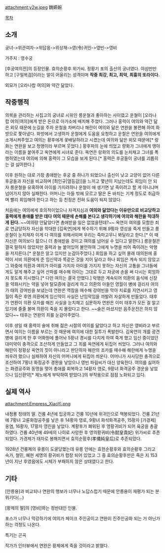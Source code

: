 attachment:y2w.jpeg
魏嬿婉

[[목차]]

== 소개 ==
궁녀->위관여자->위답응->위상재->영(令)귀인->영빈->영비

거주지 : 영수궁

[후궁여의전]의 등장인물. 효의순황후 위가씨. 정황기 포의 출신의 궁녀였다. 야심만만하고 [구밀복검]이라는 말이 어울리는 성격이며 '''작중 최강, 최고, 최악, 최흉의 또라이다.'''

외모가 [오라나랍 여의]와 약간 닮았다.
== 작중행적 ==
의복을 관리하는 사집고의 궁녀로 시위인 릉운철과 좋아하는 사이였고 운철이 [오라나랍 여의|여의]에게 받은 돈으로 아가소에 배치해 주었다. 그러나 홍력이 여의와 약간 닮은 외모 때문에 눈길을 주자 운철을 차버리나 해란이 여의와 닮은 연완을 불편해 하여 화방으로 쫓아냈다. 화방에서 고생하자 운철에게 도움을 요청하고 운철은 연완을 여의에게 소개시켜주었고 여의는 황후에게 꽃배달하라고 시켰는데 여의와 닮은 외모 때문에[* 랑화는 연완을 보고 청앵이라 부르며 웃었다.] 황후파의 눈에 띄었고 랑화가 그녀에게 앵아라는 이름을 붙여주고 옥연에게 시녀로 준다. 옥연은 랑화의 의도를 눈치채고 그녀를 폭행하였는데 여의에 의해 홍력이 그 모습을 보게 된다.[* 홍력은 후궁들이 궁녀를 괴롭히는 걸 싫어한다.] 

이후 원하는 대로 가장 총애받는 후궁 중 하나가 되었으나 출신이 낮고 교양이 없어 다른 후궁들과 자신을 비교하며 [최인규|열등감]]을 느끼고 몇년이 지났는데도 회임이 안 되자 릉운철을 유혹하여 아이를 가지려하나 운철이 애 생기면 날 죽이려고 할 게 아니냐며 넘어가지 않아 실패한다. 어머니는 아들 밖에 모르고 딸은 돈 바치는 기계 정도로 취급하며 빨리 회임해야 한다고 하는 등 친정은 전혀 도움이 되지 않았다. 

처음에는 여의에게 호의적이었으나 자격지심과 '''여의와 닮았다는 이유만으로 비교당하고 홍력에게 총애를 받은 데다 여의 때문에 손해를 본다고 생각하기에 여의와 해란을 적대하게 된다.''' ~~여의랑 안닮았다면 총애받을 일은 없었을텐데?~~ 옥연이 여의를 모함한 죄로 연금당하자 자신을 학대한 [김옥연]에게 복수하기 위해 9황자 영성을 죽게 만들고 릉운철이 눈치채자 이게 다 여의를 위해서이며 우리는 죽마고우니 봐달라고 한다.[* 이 때 자신은 여의보다 젊으니 더 총애받을 것이고 여의를 넘어설 수 있다고 말한다.] 릉운철은 결국 말하지 않았지만 홍력과 늘 붙어있어 불안하여 그에게 누명을 씌어 죽이려는 악행을 저지른다.[* 운철은 알고 있지만 눈감아주었다.] 회임을 하고 싶어 몰래 태의원에 홍력이 서비 의환에게 준 임신약과 똑같은 것을 지어 달라고 하나 회임은 계속 되지 않았고 그 와중에 의환과 여의가 아이를 가지자 아이를 가지지 못하는 자신의 고통을 그녀들에게도 알게 해주고 싶어 산파를 매수해 아이는 그대로 두고 자궁에 손을 써 다시는 회임하지 못도록 지시했다.[* 다만 여의는 결국 안했다.] 악행은 계속되어 의환의 음식에 신장을 약화시키는 약을 넣어 탈모증에 걸리게 하고 의환의 아들인 영월이 병에 걸리자 여의가 태의 강여빈을 보냈는데 연완은 역참을 매수해 강여빈을 막아 치료를 지연시키고 영월이 죽은 후엔 의환에게 임신약이 사실은 난임약임을 까발려 자살하게 만들었다. 태후가 연완이 의환 모자를 해친 사실을 눈치채고 심문하자 연완은 이미 태후가 모든 걸 알고있기에 줄줄 불며 의환이 죽을 지 몰랐다고 한다. ~~술은 마셨지만 음주운전은 하지 않았다~~ 태후는 연완의 죄를 눈감아주었다.

이후 생일 때 홍력이 술에 취해 젊은 시절의 여의를 닮았다고 하고 자신은 영비라고 부르면서 여의는 이름을 부르는 것 때문에 여의에 대한 질투가 폭발한다. 김옥연의 개를 광견병에 걸리게 한 후 어화원에 풀어놔 5황녀 경시를 다치게 하여 죽게 했고 임신 중이었던 대미약이 충격으로 조산하게 만들었고 그 죄를 옥연에게 뒤집어 씌었다. 그러나 여의와 해란이 정황상 옥연의 짓이 아니라고 판단하자 해란의 조카를 매수해 해란에게 누명을 씌우려 했으나 실패하여 자신의 어머니에게 뒤집어 씌운다. 어머니가 사사당한 충격으로 조산하여 7황녀 화정공주 경완을 낳았으나 영빈 파림씨가 대신 양육한다. 여의를 싫어하는 화경공주와 동맹을 맺어 총애를 회복하고 14황자 영로, 9황녀 화격공주 경운을 낳았으나 임신환약[* 제노에게 부탁하여 받았다.]의 부작용으로 점점 노화되고 있다.
== 실제 역사 ==
attachment:Empress_XiaoYi.png

내청룡 청태의 딸. 건륭 4년에 입궁하고 건륭 10년에 위귀인으로 책봉되었다. 건륭 21년에 7황녀 고륜화정공주를 낳은 후 14황자 영로, 9황녀 화석화격공주, 15황자 [가경제] 옹염, 16황자, 17황자 영린을 낳았다. 계황후가 폐위된 후 영황귀비가 되어 육궁을 총괄하였다. 건륭 40년에 49세의 나이로 사망한 후 영의황귀비(令懿皇貴妃) 위가씨로 추존되었다. 가경제가 태자로 봉해지면서 효의순황후(孝儀純皇后)로 추존되었다. 

1928년 건륭제의 유릉이 도굴당했는데 유릉 안에는 효현순황후와 효의순황후 그리고 숙가, 철민, 혜현 세명의 황귀비가 합장 되어 있었고 그 중 효의순황후만은 죽은 지 153년이 지난 후였음에도 시체가 부패하지 않은 상태였다고 한다.
== 기타 ==
[안릉용]과 비교되나 연완의 행보가 너무나 노답스럽기 때문에 안릉용이 재평가 되는 분위기다(...)

[황제의 딸]의 [영비]와는 정반대인 인물.

포스가 너무나 막강하기에 여의가 페이크 주인공이고 연완이 진주인공화 되는 거 아닌가 하는 걱정도 나온다.

특기는 곤곡

작가가 인터뷰에서 연완은 황제에게 죽을 것이라고 밝혔다.
